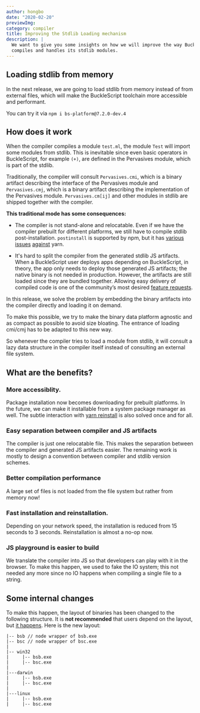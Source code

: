 ```yaml
---
author: hongbo
date: "2020-02-20" 
previewImg:
category: compiler
title: Improving the Stdlib Loading mechanism
description: |
  We want to give you some insights on how we will improve the way BuckleScript
  compiles and handles its stdlib modules. 
---
```


## Loading stdlib from memory

<!-- Do you mean "external files" instead of "external file system"? In Linux world, a file system is means something like EXT4 or btrfs -->

In the next release, we are going to load stdlib from memory instead of from
external files, which will make the BuckleScript toolchain more accessible and
performant.

You can try it via `npm i bs-platform@7.2.0-dev.4`

## How does it work

When the compiler compiles a module `test.ml`, the module `Test` will import
some modules from stdlib. This is inevitable since even basic operators in
BuckleScript, for example `(+)`, are defined in the Pervasives module, which is
part of the stdlib. 

Traditionally, the compiler will consult `Pervasives.cmi`, which is a binary
artifact describing the interface of the Pervasives module and
`Pervasives.cmj`, which is a binary artifact describing the implementation of
the Pervasives module. `Pervasives.cm[ij]` and other modules in stdlib are
shipped together with the compiler. 


**This traditional mode has some consequences:**

- The compiler is not stand-alone and relocatable. Even if we have the compiler
prebuilt for different platforms, we still have to compile stdlib
post-installation. `postinstall` is supported by npm, but it has
[various](https://github.com/BuckleScript/bucklescript/issues/3213)
[issues](https://github.com/BuckleScript/bucklescript/issues/2799)
[against](https://github.com/BuckleScript/bucklescript/issues/3254) yarn.

- It's hard to split the compiler from the generated stdlib JS artifacts. When
a BuckleScript user deploys apps depending on BuckleScript, in theory, the app
only needs to deploy those generated JS artifacts; the native binary is not
needed in production. However, the artifacts are still loaded since they are
bundled together. Allowing easy delivery of compiled code is one of the
community’s most desired [feature
requests](https://github.com/BuckleScript/bucklescript/issues/2772).


In this release, we solve the problem by embedding the binary artifacts into
the compiler directly and loading it on demand. 

To make this possible, we try to make the binary data platform agnostic and as
compact as possible to avoid size bloating. The entrance of loading cmi/cmj has
to be adapted to this new way.

So whenever the compiler tries to load a module from stdlib, it will consult a
lazy data structure in the compiler itself instead of consulting an external
file system.

## What are the benefits?

<!-- In the phrase "we can make it installable", what does "it" refer to? -->

### More accessiblity.

Package installation now becomes downloading for prebuilt platforms. In the
future, we can make it installable from a system package manager as well. The
subtle interaction with [yarn
reinstall](https://github.com/BuckleScript/bucklescript/issues/2799) is also
solved once and for all.

<!-- instead of "between compiler and stdlib version schemes", perhaps say "for aligning compiler and stdlib version schemes" -->

### Easy separation between compiler and JS artifacts

The compiler is just one relocatable file. This makes the separation between
the compiler and generated JS artifacts easier. The remaining work is mostly to
design a convention between compiler and stdlib version schemes.

### Better compilation performance 

A large set of files is not loaded from the file system but rather from memory
now!

### Fast installation and reinstallation.

Depending on your network speed, the installation is reduced from 15
seconds to 3 seconds. Reinstallation is almost a no-op now.    

<!-- TODO: collect data points later -->

<!-- I'm not sure what you mean by "compiling a single file to a string" -->

### JS playground is easier to build

We translate the compiler into JS so that
developers can play with it in the browser.  To make this happen, we used to
fake the IO system; this not needed any more since no IO happens when compiling
a single file to a string.

## Some internal changes

To make this happen, the layout of binaries has been changed to the following
structure. It is **not recommended** that users depend on the layout, but [it
happens](https://github.com/BuckleScript/bucklescript/pull/4170#issuecomment-586959464).
Here is the new layout:

```
|-- bsb // node wrapper of bsb.exe
|-- bsc // node wrapper of bsc.exe
|
|-- win32
|     |-- bsb.exe
|     |-- bsc.exe 
|
|---darwin
|     |-- bsb.exe
|     |-- bsc.exe
|
|---linux
|     |-- bsb.exe
|     |-- bsc.exe

```


